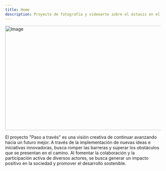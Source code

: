```yaml
---
title: Home
description: Proyecto de fotografía y videoarte sobre el éxtasis en el baile
---
```



<Image src="/cover.png" width="802" height="339" alt="Image" />

El proyecto "Paso a través" es una visión creativa de continuar avanzando hacia un futuro mejor. A través de la implementación de nuevas ideas e iniciativas innovadoras, busca romper las barreras y superar los obstáculos que se presentan en el camino. Al fomentar la colaboración y la participación activa de diversos actores, se busca generar un impacto positivo en la sociedad y promover el desarrollo sostenible.
